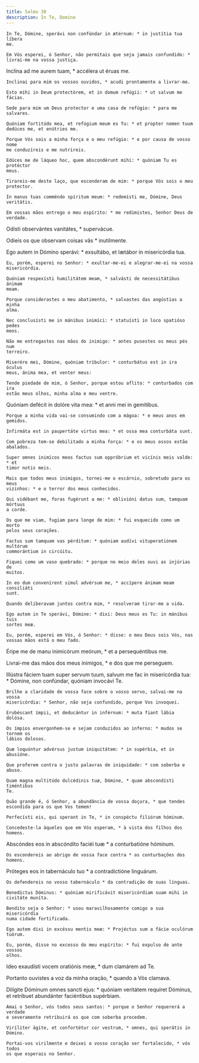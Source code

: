```yaml
---
title: Salmo 30
description: In Te, Domine
---
```


<div class="side-by-side not-content">

    In Te, Dómine, sperávi non confúndar in ætérnum: * in justítia tua líbera
    me.

    Em Vós esperei, ó Senhor, não permitais que seja jamais confundido: *
    livrai-me na vossa justiça.

Inclína ad me aurem tuam, \* accélera ut éruas me.

    Inclinai para mim os vossos ouvidos, * acudi prontamente a livrar-me.

    Esto mihi in Deum protectórem, et in domum refúgii: * ut salvum me fácias.

    Sede para mim um Deus protector e uma casa de refúgio: * para me salvares.

    Quóniam fortitúdo mea, et refúgium meum es Tu: * et propter nomen tuum
    dedúces me, et enútries me.

    Porque Vós sois a minha força e o meu refúgio: * e por causa de vosso nome
    me conduzíreis e me nutrireis.

    Edúces me de láqueo hoc, quem abscondérunt mihi: * quóniam Tu es protéctor
    meus.

    Tirareis-me deste laço, que esconderam de mim: * porque Vós sois o meu
    protector.

    In manus tuas comméndo spíritum meum: * redemísti me, Dómine, Deus
    veritátis.

    Em vossas mãos entrego o meu espírito: * me redimistes, Senhor Deus de
    verdade.

Odísti observántes vanitátes, \* supervácue.</span>

Odieis os que observam coisas vãs \* inutilmente.

  <span>
    Ego autem in Dómino sperávi: * exsultábo, et lætábor in misericórdia tua.
 
    Eu, porém, esperei no Senhor: * exultar-me-ei e alegrar-me-ei na vossa
    misericórdia.
 
    Quóniam respexísti humilitátem meam, * salvásti de necessitátibus ánimam
    meam.
 
    Porque considerastes o meu abatimento, * salvastes das angústias a minha
    alma.
 
    Nec conclusísti me in mánibus inimíci: * statuísti in loco spatióso pedes
    meos.
 
    Não me entregastes nas mãos do inimigo: * antes pusestes os meus pés num
    terreiro.
 
    Miserére mei, Dómine, quóniam tríbulor: * conturbátus est in ira óculus
    meus, ánima mea, et venter meus:
 
    Tende piedade de mim, ó Senhor, porque estou aflito: * conturbados com ira
    estão meus olhos, minha alma e meu ventre.

Quóniam defécit in dolóre vita mea: \* et anni mei in gemítibus.

    Porque a minha vida vai-se consumindo com a mágoa: * e meus anos em gemidos.

    Infirmáta est in paupertáte virtus mea: * et ossa mea conturbáta sunt.

    Com pobreza tem-se debilitado a minha força: * e os meus ossos estão
    abalados.

    Super omnes inimícos meos factus sum oppróbrium et vicínis meis valde: * et
    timor notis meis.

    Mais que todos meus inimigos, tornei-me o escárnio, sobretudo para os meus
    vizinhos: * e o terror dos meus conhecidos.

    Qui vidébant me, foras fugérunt a me: * oblivióni datus sum, tamquam mórtuus
    a corde.

    Os que me viam, fugiam para longe de mim: * fui esquecido como um morto
    pelos seus corações.

    Factus sum tamquam vas pérditum: * quóniam audívi vituperatiónem multórum
    commorántium in circúitu.

    Fiquei como um vaso quebrado: * porque no meio deles ouvi as injúrias de
    muitos.

    In eo dum convenírent simul advérsum me, * accípere ánimam meam consiliáti
    sunt.

    Quando deliberavam juntos contra mim, * resolveram tirar-me a vida.

    Ego autem in Te sperávi, Dómine: * dixi: Deus meus es Tu: in mánibus tuis
    sortes meæ.

    Eu, porém, esperei em Vós, ó Senhor: * disse: o meu Deus sois Vós, nas
    vossas mãos está o meu fado.

Éripe me de manu inimicórum meórum, \* et a persequéntibus me.</span>

Livrai-me das mãos dos meus inimigos, \* e dos que me perseguem.

  <span>
    Illústra fáciem tuam super servum tuum, salvum me fac in misericórdia tua: *
    Dómine, non confúndar, quóniam invocávi Te.
 
    Brilhe a claridade de vossa face sobre o vosso servo, salvai-me na vossa
    misericórdia: * Senhor, não seja confundido, porque Vos invoquei.
 
    Erubéscant ímpii, et deducántur in inférnum: * muta fiant lábia dolósa.
 
    Os ímpios envergonhem-se e sejam conduzidos ao inferno: * mudos se tornem os
    lábios dolosos.
 
    Quæ loquúntur advérsus justum iniquitátem: * in supérbia, et in abusióne.
 
    Que proferem contra o justo palavras de iniquidade: * com soberba e abuso.
 
    Quam magna multitúdo dulcédinis tuæ, Dómine, * quam abscondísti timéntibus
    Te.
 
    Quão grande é, ó Senhor, a abundância de vossa doçura, * que tendes
    escondida para os que Vos temem!
 
    Perfecísti eis, qui sperant in Te, * in conspéctu filiórum hóminum.
 
    Concedeste-la àqueles que em Vós esperam, * à vista dos filhos dos homens.

Abscóndes eos in abscóndito faciéi tuæ \* a conturbatióne hóminum.

    Os escondereis ao abrigo de vossa face contra * as conturbações dos homens.

Próteges eos in tabernáculo tuo \* a contradictióne linguárum.

    Os defendereis no vosso tabernáculo * da contradição de suas línguas.

    Benedíctus Dóminus: * quóniam mirificávit misericórdiam suam mihi in
    civitáte muníta.

    Bendito seja o Senhor: * usou maravilhosamente comigo a sua misericórdia
    numa cidade fortificada.

    Ego autem dixi in excéssu mentis meæ: * Projéctus sum a fácie oculórum
    tuórum.

    Eu, porém, disse no excesso do meu espírito: * fui expulso de ante vossos
    olhos.

Ideo exaudísti vocem oratiónis meæ, \* dum clamárem ad Te.</span>

Portanto ouvistes a voz da minha oração, \* quando a Vós clamava.

  <span>
    Dilígite Dóminum omnes sancti ejus: * quóniam veritátem requíret Dóminus, et
    retríbuet abundánter faciéntibus supérbiam.
 
    Amai o Senhor, vós todos seus santos: * porque o Senhor requererá a verdade
    e severamente retribuirá os que com soberba procedem.
 
    Viríliter ágite, et confortétur cor vestrum, * omnes, qui sperátis in
    Dómino.
 
    Portai-vos virilmente e deixei o vosso coração ser fortalecido, * vós todos
    os que esperais no Senhor.

</div>
